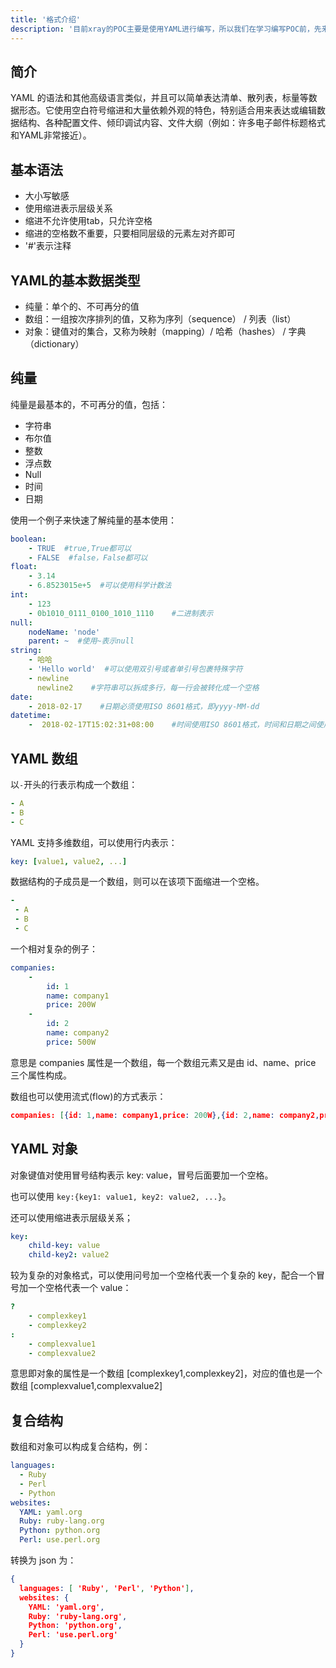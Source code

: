 ```yaml
---
title: '格式介绍'
description: '目前xray的POC主要是使用YAML进行编写，所以我们在学习编写POC前，先来学习一下YAML'
---
```


## 简介

YAML 的语法和其他高级语言类似，并且可以简单表达清单、散列表，标量等数据形态。它使用空白符号缩进和大量依赖外观的特色，特别适合用来表达或编辑数据结构、各种配置文件、倾印调试内容、文件大纲（例如：许多电子邮件标题格式和YAML非常接近）。

## 基本语法

- 大小写敏感
- 使用缩进表示层级关系
- 缩进不允许使用tab，只允许空格
- 缩进的空格数不重要，只要相同层级的元素左对齐即可
- '#'表示注释

## YAML的基本数据类型

- 纯量：单个的、不可再分的值
- 数组：一组按次序排列的值，又称为序列（sequence） / 列表（list）
- 对象：键值对的集合，又称为映射（mapping）/ 哈希（hashes） / 字典（dictionary）

## 纯量

纯量是最基本的，不可再分的值，包括：

- 字符串
- 布尔值
- 整数
- 浮点数
- Null
- 时间
- 日期

使用一个例子来快速了解纯量的基本使用：

```yaml
boolean:
    - TRUE  #true,True都可以
    - FALSE  #false，False都可以
float:
    - 3.14
    - 6.8523015e+5  #可以使用科学计数法
int:
    - 123
    - 0b1010_0111_0100_1010_1110    #二进制表示
null:
    nodeName: 'node'
    parent: ~  #使用~表示null
string:
    - 哈哈
    - 'Hello world'  #可以使用双引号或者单引号包裹特殊字符
    - newline
      newline2    #字符串可以拆成多行，每一行会被转化成一个空格
date:
    - 2018-02-17    #日期必须使用ISO 8601格式，即yyyy-MM-dd
datetime:
    -  2018-02-17T15:02:31+08:00    #时间使用ISO 8601格式，时间和日期之间使用T连接，最后使用+代表时区
```

## YAML 数组

以`-`开头的行表示构成一个数组：

```yaml
- A
- B
- C
```

YAML 支持多维数组，可以使用行内表示：

```yaml
key: [value1, value2, ...]
```

数据结构的子成员是一个数组，则可以在该项下面缩进一个空格。

```yaml
-
 - A
 - B
 - C
```

一个相对复杂的例子：

```yaml
companies:
    -
        id: 1
        name: company1
        price: 200W
    -
        id: 2
        name: company2
        price: 500W
```

意思是 companies 属性是一个数组，每一个数组元素又是由 id、name、price 三个属性构成。

数组也可以使用流式(flow)的方式表示：

```json
companies: [{id: 1,name: company1,price: 200W},{id: 2,name: company2,price: 500W}]
```

## YAML 对象

对象键值对使用冒号结构表示 key: value，冒号后面要加一个空格。

也可以使用 `key:{key1: value1, key2: value2, ...}`。

还可以使用缩进表示层级关系；

```yaml
key:
    child-key: value
    child-key2: value2
```

较为复杂的对象格式，可以使用问号加一个空格代表一个复杂的 key，配合一个冒号加一个空格代表一个 value：

```yaml
?
    - complexkey1
    - complexkey2
:
    - complexvalue1
    - complexvalue2
```

意思即对象的属性是一个数组 [complexkey1,complexkey2]，对应的值也是一个数组 [complexvalue1,complexvalue2]

## 复合结构

数组和对象可以构成复合结构，例：

```yaml
languages:
  - Ruby
  - Perl
  - Python
websites:
  YAML: yaml.org
  Ruby: ruby-lang.org
  Python: python.org
  Perl: use.perl.org
```

转换为 json 为：

```json
{
  languages: [ 'Ruby', 'Perl', 'Python'],
  websites: {
    YAML: 'yaml.org',
    Ruby: 'ruby-lang.org',
    Python: 'python.org',
    Perl: 'use.perl.org'
  }
}
```
